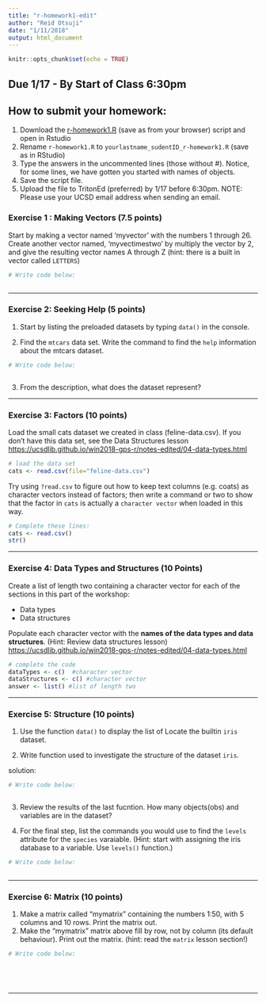 ```yaml
---
title: "r-homework1-edit"
author: "Reid Otsuji"
date: "1/11/2018"
output: html_document
---
```


```r
knitr::opts_chunk$set(echo = TRUE)
```



## Due 1/17 - By Start of Class 6:30pm
## How to submit your homework:
1. Download the [r-homework1.R](https://raw.githubusercontent.com/ucsdlib/win2018-gps-r/gh-pages/Homework/r-homework1.R) (save as from your browser) script and open in Rstudio
2. Rename `r-homework1.R` to `yourlastname_sudentID_r-homework1.R` (save as in RStudio)
3. Type the answers in the uncommented lines (those without #). Notice, for some lines, we have gotten you started with names of objects.
4. Save the script file.
5. Upload the file to TritonEd (preferred) by 1/17 before 6:30pm. NOTE: Please use your UCSD email address when sending an email.  


### Exercise 1 : Making Vectors (7.5 points)

Start by making a vector named 'myvector' with the numbers 1 through 26.
Create another vector named, 'myvectimestwo' by multiply the vector by 2, and give the resulting vector names A through Z (hint: there is a built in vector called `LETTERS`)
```r
# Write code below:



```

---

### Exercise 2: Seeking Help (5 points)
1. Start by listing the preloaded datasets by typing `data()` in the console.

2. Find the `mtcars` data set. Write the command to find the `help` information about the mtcars dataset.
```r
# Write code below:



```


3. From the description, what does the dataset represent?



---

### Exercise 3: Factors (10 points)
Load the small cats dataset we created in class (feline-data.csv).  If you don't have this data set, see the Data Structures lesson <https://ucsdlib.github.io/win2018-gps-r/notes-edited/04-data-types.html>
```r
# load the data set
cats <- read.csv(file="feline-data.csv")
```

Try using `?read.csv` to figure out how to keep text columns (e.g. coats) as character vectors instead of factors; then write a command or two to show that the factor in `cats` is actually a `character vector` when loaded in this way.

```r
# Complete these lines:
cats <- read.csv() 
str()
```

---

### Exercise 4: Data Types and Structures (10 Points)
Create a list of length two containing a character vector for each of the sections in this part of the workshop:

* Data types
* Data structures

Populate each character vector with the **names of the data types and data structures**.
(Hint: Review data structures lesson) <https://ucsdlib.github.io/win2018-gps-r/notes-edited/04-data-types.html>

```r
# complete the code
dataTypes <- c()  #character vector 
dataStructures <- c() #character vector 
answer <- list() #list of length two

```

---

### Exercise 5: Structure (10 points)
1. Use the function `data()` to display the list of Locate the builtin `iris` dataset. 

2. Write function used to investigate the structure of the dataset `iris`.

solution:
```r
# Write code below:



```


3. Review the results of the last fucntion.  How many objects(obs) and variables are in the dataset? 





5. For the final step, list the commands you would use to find the `levels` attribute for the `species` varaiable. 
(Hint: start with assigning the iris database to a variable. Use `levels()` function.)
```r
# Write code below:



```


---

### Exercise 6: Matrix (10 points)

1. Make a matrix called "mymatrix" containing the numbers 1:50, with 5 columns and 10 rows. Print the matrix out.
2. Make the "mymatrix" matrix above fill by row, not by column (its default behaviour). Print out the matrix.
(hint: read the `matrix` lesson section!)
 
```r
# Write code below:



 
```
 
---




